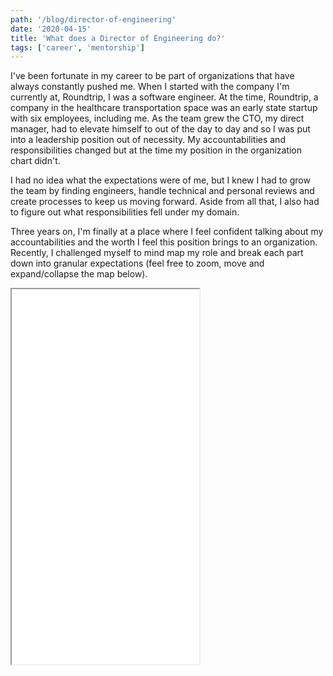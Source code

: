 ```yaml
---
path: '/blog/director-of-engineering'
date: '2020-04-15'
title: 'What does a Director of Engineering do?'
tags: ['career', 'mentorship']
---
```


I've been fortunate in my career to be part of organizations that have always constantly pushed me. When I started with the company I'm currently at, Roundtrip, I was a software engineer. At the time, Roundtrip, a company in the healthcare transportation space was an early state startup with six employees, including me. As the team grew the CTO, my direct manager, had to elevate himself to out of the day to day and so I was put into a leadership position out of necessity. My accountabilities and responsibilities changed but at the time my position in the organization chart didn't.

I had no idea what the expectations were of me, but I knew I had to grow the team by finding engineers, handle technical and personal reviews and create processes to keep us moving forward. Aside from all that, I also had to figure out what responsibilities fell under my domain.

Three years on, I'm finally at a place where I feel confident talking about my accountabilities and the worth I feel this position brings to an organization. Recently, I challenged myself to mind map my role and break each part down into granular expectations (feel free to zoom, move and expand/collapse the map below).

<iframe src="/director-of-engineering.html" className="w-full scale-75" height="600px" />

# People Leadership

## Conducting 1-1s

My personal mission is to create a world class engineering team that create world class products. This starts from the individuals. Understanding and managing peoples motivations, emotions, skills and expectations, helping them set goals, removing personal and professional blockers and keeping them happy with their salary and their current roles are imperative to maintaining their focus and ensuring high quality output. I meet with my team individually on a weekly basis to keep a pulse on their needs and give them a platform to be heard.

## Recruiting

To build the best team you have to find the best people. Each person you bring in should be better than  at least half of of your existing team. This keeps the bar high and makes sure that everyone constantly feels challenged. 

Recruiting goes beyond just position. I have to find personalities that match my teams needs. I do this by identifying the teams weaknesses and needs and finding people that complement them. If I have strong executors but am lacking in people leaders, I bring in someone who has that focus. Overall, I hire for an individuals strengths, not their lack of weaknesses. This ensures that I have a great, balanced team.

## Defining the Engineering Growth Map

Progression is key to motivation. People need to know whats expected of them to keep challenging themselves. Theres a cliche, "dress for the position you want". I encourage this behavior on my team too, in that by setting expectations and success profiles for every position and measuring them to this during 1-1s, theres a clearly defined career progression path and transparency around what they need to accomplish. If someone shows competency, promotion becomes obvious.

I used to think hard work leads to promotion. This is because I didn't understand why different positions exist outside of a title change. Now I see things a bit differently. If an individual on my team is working hard, I'm going to keep them where they are because they're getting the job done. Rather, I'm looking to elevate my 10x engineer - not the one that's the doing their job well but the one thats mentoring those around them to do their job well too. 

## Enforcing Core Values

Core values are the main pulse for me to make sure individuals are the right people in their seats. For me it helps to be at an organization who's values I believe. For example, Roundtrip has 5 values:

- Ownership
- Proactivity
- Resilience
- Listening First
- Keeping it Simple

Holding myself and my peers accountable to these 5 values constantly helps keep the level of the team high.

## Driving us towards our Mission

The best way to keep us all rowing in the same direction is to use the mission as our source of truth and guiding light. Every person, process and initiative should be measured against the mission to ensure it gets us one steps closer to achieving it.

As Roundtrip has grown, we use the mission to remind us of empathy. It's easy to become a "growth organization" focused only on the needs of paying client, but as a mission driven organization trying to help the underserved by removing transportation as a barrier to healthcare, we need to remember that clients that don't significantly contribute to revenue numbers are just as important. It's the responsibility of every leader to push this message constantly.

# Process Management

## Software Development Lifecycle

A great Software Development Lifecycle (SDLC) helps us predictably and consistently deliver high quality software. Although I've been out of an execution role for a while, and every Director of Engineering likely has very little time for coding, I'm still accountable for how we get things done.

The right balance here is for me to focus on outputs, value and costs while letting my team focus on the outcomes. I'm responsible for reporting on how many hours it takes to create a feature, how many points we can achieve per sprint and how much it costs to keep my team running. I'm only able to manage what I can measure.

## Scaling the Team

My accountabilities when scaling a team go in both direction. Downwards, there's a responsibility to my team to find them the right people and ensure i'm putting them all in the right seats. Upwards, it's about costs and optimizations. I have to fall within budget so that I contribute to the companies profitability. It's easy to throw money at a problem, it's much harder to solve it in a financially responsible way that helps the company grow leaner.

When a new team member joins us, I'm responsible for creating onboarding processes that give them the necessary context to set them up for success. I do this by breaking onboarding down into 3 stages. The first stage is to make sure they "get it". This means introducing them to the organization, problem scope and our existing processes. The next step is to make sure they "want it". During this period of onboarding, I ensure the individual has the right motivations and drive. This is where I start measuring them against our core values and setting some goals for them. Finally, I make sure they "can do it". Are they able to challenge the rest of the team? Are they bar raisers? Success for me is maintaining a process that constantly evolves to meet the needs of the team and my measure is having a healthy engineering culture.

## Define Technical Strategy

The Roundtrip Technology team is split into 2 parts - Engineering and Product. Engineering focuses on the "how" and Product on the "what". Although I'm not responsible for defining the product roadmap, it's my responsibility to ensure that the challenges my team is facing are also addressed. We meet weekly to strategize on what things we need to put on the roadmap, these can be anything from fixing tech debt to developing infrastructure enhancements.

The other part of this is architecting the product to meet the everchanging needs of our clients. I used to be more heavily involved in the technical side of creating solutions, but recently I've had to elevate myself out of this to focus on other accountabilities and trust my team to do this.

## EOS

Running a company is hard. Roundtrip has tried a few different systems to keep us rowing in the same direction, but the one that's worked best for us is EOS. As a leader in the organization my responsibilities including running my team's L10 meetings which give me a weekly heartbeat of how we're doing and helps us work on the business not in the business so that we can identify and solve problems quickly.

# Product Direction

## Resourcing for the Roadmap

Ben Horowitz put it best when he defined the two stages of a company - peacetime and wartime. During peacetime, we experience extended periods of growth where we focus on building our product to create better processes for our customers. At this time, the Product team defines a roadmap and I have to make sure the Engineering team is resourced appropriately to ensure things get done. During wartime, for example when we're in a recession, it's time to optimize our roadmap and processes. During this time there's likely restrictions on resourcing which means the Product team has to define a roadmap based on the resources we have available. At this time it's more about focusing on initiatives that drive revenue, client retention and acquisition so my accountabilities shift from finding the right people for the work to staying as budget neutral as possible by finding the right work for the people we already have.

## Managing Deployments

As a Director of Engineering, I have to make sure we're delivering consistently. If there's a barrier to this I have to coach my team through this. Deployments are usually the last, and hardest part to delivering software so a lot of my focus goes in to making sure we have a solid process in place.

I also have to take into account the impact a deployment has on both the clients and my team. Ensuring that clients feel as little impact as possible while maintaining my teams health because of odd timed deployments is definitely a tough balance.

## Overseeing Integrations

Exposure helps us grow, but from a technology perspective these are the initiatives that introduce the most amount of risk because there's a lot of third party influences we can't control. From initial technical discussions through to implementation and onboarding I keep an eye on the processes being run to keep things running smoothly. At the end of the day, we only get one chance at a first impression so it's important for me to make sure that we give off a good one.

## Access Control

Part of this is making sure I limit risk by only giving people access to the things they need. But there's a different dimension to this too. I want to ensure my team feels empowered and owns the products they're creating. I try to hire smart people to do the smart things and delegate tasks out to them to give them access and make them feel in control.

## Building vs Buying Features

With the number of services available these days, it is so easy to create a product by just stitching other products together. But by doing this you lose a lot of control and specificity in functionality. As developers, it's just as easy to decide to create everything ourselves. But by doing this you lose time and increase complexity.

In my position it's about constantly having the "build vs buy" argument in my head to optimize on costs and keep things simple. Overall it comes down to which decision is going to give me the best return on investment.

# Conclusion

Being an engineering leader is challenging. There's multiple accountabilities, both towards the people and the technology. This inherently means that the biggest problems fall on your lap, and often when it rains it pours. There's no schedule or predictability, and it's definitely more of a work until the blockers are removed rather than a standard 9-5. But if you embrace the challenge you see the direct result of your work in both the people and the product which makes it incredible rewarding.


<a href="https://news.ycombinator.com/item?id=22876554" 
  target="_blank" rel="noopener noreferrer"
  className="mt-5 float-right">
  Discuss on Hacker News
</a>
